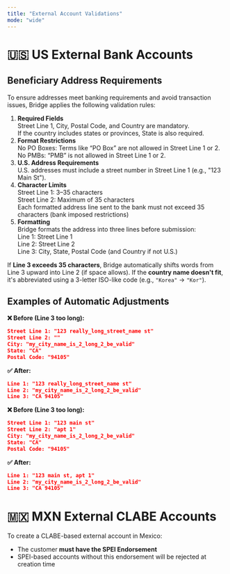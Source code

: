 ```yaml
---
title: "External Account Validations"
mode: "wide"
---
```


# 🇺🇸 **US External Bank Accounts**

## Beneficiary Address Requirements

To ensure addresses meet banking requirements and avoid transaction issues, Bridge applies the following validation rules:

1. **Required Fields**\
   Street Line 1, City, Postal Code, and Country are mandatory.\
   If the country includes states or provinces, State is also required.
2. **Format Restrictions**\
   No PO Boxes: Terms like “PO Box” are not allowed in Street Line 1 or 2.\
   No PMBs: “PMB” is not allowed in Street Line 1 or 2.
3. **U.S. Address Requirements**\
   U.S. addresses must include a street number in Street Line 1 (e.g., "123 Main St").
4. **Character Limits**\
   Street Line 1: 3–35 characters\
   Street Line 2: Maximum of 35 characters\
   Each formatted address line sent to the bank must not exceed 35 characters (bank imposed restrictions)
5. **Formatting**\
   Bridge formats the address into three lines before submission:\
   Line 1: Street Line 1\
   Line 2: Street Line 2\
   Line 3: City, State, Postal Code (and Country if not U.S.)

If **Line 3 exceeds 35 characters**, Bridge automatically shifts words from Line 3 upward into Line 2 (if space allows). If the **country name doesn't fit**, it's abbreviated using a 3-letter ISO-like code (e.g., `"Korea"` → `"Kor"`).

## Examples of Automatic Adjustments

**❌ Before (Line 3 too long):**

```json
Street Line 1: "123 really_long_street_name st"
Street Line 2: ""
City: "my_city_name_is_2_long_2_be_valid"
State: "CA"
Postal Code: "94105"
```

**✅ After:**

```json
Line 1: "123 really_long_street_name st"
Line 2: "my_city_name_is_2_long_2_be_valid"
Line 3: "CA 94105"
```

**❌ Before (Line 3 too long):**

```json
Street Line 1: "123 main st"
Street Line 2: "apt 1"
City: "my_city_name_is_2_long_2_be_valid"
State: "CA"
Postal Code: "94105"
```

**✅ After:**

```json
Line 1: "123 main st, apt 1"
Line 2: "my_city_name_is_2_long_2_be_valid"
Line 3: "CA 94105"
```

# 🇲🇽 **MXN External CLABE Accounts**

To create a CLABE-based external account in Mexico:

- The customer **must have the SPEI Endorsement**
- SPEI-based accounts without this endorsement will be rejected at creation time
